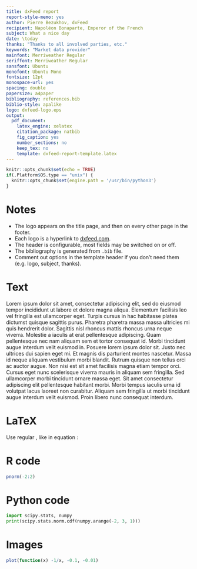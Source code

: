 ```yaml
---
title: dxFeed report
report-style-memo: yes
author: Pierre Bezukhov, dxFeed
recipient: Napoléon Bonaparte, Emperor of the French
subject: What a nice day
date: \today
thanks: "Thanks to all involved parties, etc."
keywords: "Market data provider"
mainfont: Merriweather Regular
seriffont: Merriweather Regular
sansfont: Ubuntu
monofont: Ubuntu Mono
fontsize: 12pt
monospace-url: yes
spacing: double
papersize: a4paper
bibliography: references.bib
biblio-style: apalike
logo: dxfeed-logo.eps
output:
  pdf_document:
    latex_engine: xelatex
    citation_package: natbib
    fig_caption: yes
    number_sections: no
    keep_tex: no
    template: dxfeed-report-template.latex
---
```


```r
knitr::opts_chunk$set(echo = TRUE)
if(.Platform$OS.type == "unix") {
  knitr::opts_chunk$set(engine.path = '/usr/bin/python3')
}
```

# Notes

  * The logo appears on the title page, and then on every other page in the footer.
  * Each logo is a hyperlink to [dxfeed.com](https://www.dxfeed.com).
  * The header is configurable, most fields may be switched on or off.
  * The bibliography is generated from `.bib` file.
  * Comment out options in the template header if you don't need them (e.g. logo, subject, thanks).

# Text

Lorem ipsum dolor sit amet, consectetur adipiscing elit, sed do eiusmod tempor incididunt ut labore et dolore magna aliqua. Elementum facilisis leo vel fringilla est ullamcorper eget. Turpis cursus in hac habitasse platea dictumst quisque sagittis purus. Pharetra pharetra massa massa ultricies mi quis hendrerit dolor. Sagittis nisl rhoncus mattis rhoncus urna neque viverra. Molestie a iaculis at erat pellentesque adipiscing. Quam pellentesque nec nam aliquam sem et tortor consequat id. Morbi tincidunt augue interdum velit euismod in. Posuere lorem ipsum dolor sit. Justo nec ultrices dui sapien eget mi. Et magnis dis parturient montes nascetur. Massa id neque aliquam vestibulum morbi blandit. Rutrum quisque non tellus orci ac auctor augue. Non nisi est sit amet facilisis magna etiam tempor orci. Cursus eget nunc scelerisque viverra mauris in aliquam sem fringilla. Sed ullamcorper morbi tincidunt ornare massa eget. Sit amet consectetur adipiscing elit pellentesque habitant morbi. Morbi tempus iaculis urna id volutpat lacus laoreet non curabitur. Aliquam sem fringilla ut morbi tincidunt augue interdum velit euismod. Proin libero nunc consequat interdum.

# LaTeX

Use regular \LaTeX, like in equation \eqref{cat-is-dead}:

\vspace*{\stretch{1}}
\begin{equation}
\label{cat-is-dead}
i\hbar \frac{\partial \Psi}{\partial t} = -\frac{\hbar^2}{2m}
\frac{\partial^2 \Psi}{\partial x^2} + V \Psi
\end{equation}
\vspace*{\stretch{1}}

# R code

```r
pnorm(-2:2)
```

# Python code

```python
import scipy.stats, numpy
print(scipy.stats.norm.cdf(numpy.arange(-2, 3, 1)))
```

# Images

```r
plot(function(x) -1/x, -0.1, -0.01)
```
